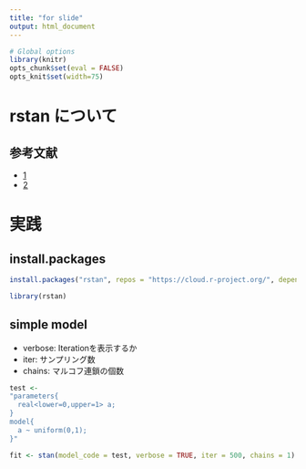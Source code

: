 ```yaml
---
title: "for slide"
output: html_document
---
```


```r
# Global options
library(knitr)
opts_chunk$set(eval = FALSE)
opts_knit$set(width=75)
```

# rstan について

## 参考文献

- [1](https://rpubs.com/piroyoung/stan01)
- [2](https://logics-of-blue.com/stanによるベイズ推定の基礎/)

# 実践

## install.packages

```r
install.packages("rstan", repos = "https://cloud.r-project.org/", dependencies=TRUE)
```

```r
library(rstan)
```

## simple model

- verbose: Iterationを表示するか
- iter: サンプリング数
- chains: マルコフ連鎖の個数

```r
test <- 
"parameters{
  real<lower=0,upper=1> a;
}
model{
  a ~ uniform(0,1);
}"

fit <- stan(model_code = test, verbose = TRUE, iter = 500, chains = 1)
```

```r

```


